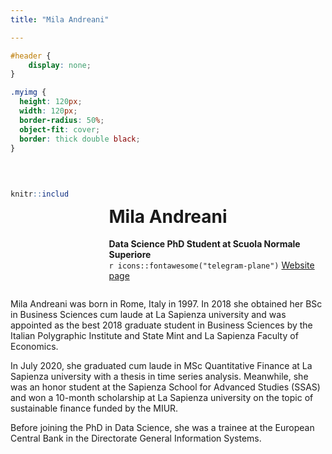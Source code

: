 ```yaml
---
title: "Mila Andreani"

---
```


```css
#header {
    display: none;
}
```

```css
.myimg {
  height: 120px;
  width: 120px;
  border-radius: 50%;
  object-fit: cover;
  border: thick double black;
}
```
<br>

:::: {.columns}

::: {.column width="20%"}
```r
knitr::include_graphics("images/andreani.jpeg")
``` 
:::

::: {.column width="5%"}

:::

::: {.column width="75%"}
# Mila Andreani

**Data Science PhD Student at Scuola Normale Superiore**
<!-- <br> -->
<br>
`r icons::fontawesome("telegram-plane")` [Website page](https://www.sns.it/it/persona/mila-andreani) 

<!--`r icons::fontawesome("at")` [mila.andreani@sns.it](mailto:mila.andreani@sns.it) -->
:::

::::

Mila Andreani was born in Rome, Italy in 1997. In 2018 she obtained her BSc in Business Sciences cum laude at La Sapienza university and was appointed as the best 2018 graduate student in Business Sciences by the Italian Polygraphic Institute and State Mint and La Sapienza Faculty of Economics.

In July 2020, she graduated cum laude in MSc Quantitative Finance at La Sapienza university with a thesis in time series analysis. Meanwhile, she was an honor student at the Sapienza School for Advanced Studies (SSAS) and won a 10-month scholarship at La Sapienza university on the topic of sustainable finance funded by the MIUR.

Before joining the PhD in Data Science, she was a trainee at the European Central Bank in the Directorate General Information Systems.
